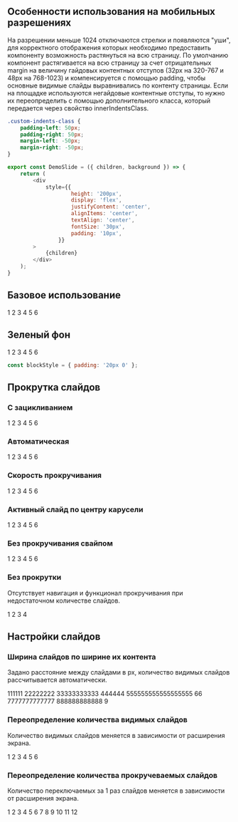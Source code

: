 
## Особенности использования на мобильных разрешениях
На разрешении меньше 1024 отключаются стрелки и появляются "уши",
для корректного отображения которых необходимо предоставить компоненту возможность растянуться на всю страницу.
По умолчанию компонент растягивается на всю страницу за счет отрицательных margin на величину гайдовых контентных отступов (32px на 320-767 и 48px на 768-1023)
и компенсируется с помощью padding, чтобы основные видимые слайды выравнивались по контенту страницы.
Если на площадке используются негайдовые контентные отступы, то нужно их переопределить с помощью дополнительного класса,
который передается через свойство innerIndentsClass.
``` css
.custom-indents-class {
    padding-left: 50px;
    padding-right: 50px;
    margin-left: -50px;
    margin-right: -50px;
}
```

```javascript collapse=Код DemoSlide
export const DemoSlide = ({ children, background }) => {
    return (
        <div
            style={{
                    height: '200px',
                    display: 'flex',
                    justifyContent: 'center',
                    alignItems: 'center',
                    textAlign: 'center',
                    fontSize: '30px',
                    padding: '10px',
                }}
        >
            {children}
        </div>
    );
}
```

## Базовое использование

<Playground style={blockStyle}>
    <ContentArea>
        <Carousel>
            <DemoSlide>1</DemoSlide>
            <DemoSlide>2</DemoSlide>
            <DemoSlide>3</DemoSlide>
            <DemoSlide>4</DemoSlide>
            <DemoSlide>5</DemoSlide>
            <DemoSlide>6</DemoSlide>
        </Carousel>
    </ContentArea>
</Playground>

## Зеленый фон

<Playground>
    <ContentArea outerBackgroundColor="green">
        <div style={blockStyle}>
            <Carousel navTheme="green">
                <DemoSlide>1</DemoSlide>
                <DemoSlide>2</DemoSlide>
                <DemoSlide>3</DemoSlide>
                <DemoSlide>4</DemoSlide>
                <DemoSlide>5</DemoSlide>
                <DemoSlide>6</DemoSlide>
            </Carousel>
        </div>
    </ContentArea>
</Playground>

```javascript collapse=Код blockStyle
const blockStyle = { padding: '20px 0' };
```

## Прокрутка слайдов

### С зацикливанием

<Playground style={blockStyle}>
    <ContentArea>
        <Carousel loop>
            <DemoSlide>1</DemoSlide>
            <DemoSlide>2</DemoSlide>
            <DemoSlide>3</DemoSlide>
            <DemoSlide>4</DemoSlide>
            <DemoSlide>5</DemoSlide>
            <DemoSlide>6</DemoSlide>
        </Carousel>
    </ContentArea>
</Playground>

### Автоматическая

<Playground style={blockStyle}>
    <ContentArea>
        <Carousel loop autoPlay>
            <DemoSlide>1</DemoSlide>
            <DemoSlide>2</DemoSlide>
            <DemoSlide>3</DemoSlide>
            <DemoSlide>4</DemoSlide>
            <DemoSlide>5</DemoSlide>
            <DemoSlide>6</DemoSlide>
        </Carousel>
    </ContentArea>
</Playground>

### Скорость прокручивания

<Playground style={blockStyle}>
    <ContentArea>
        <Carousel transitionSpeed={1000}>
            <DemoSlide>1</DemoSlide>
            <DemoSlide>2</DemoSlide>
            <DemoSlide>3</DemoSlide>
            <DemoSlide>4</DemoSlide>
            <DemoSlide>5</DemoSlide>
            <DemoSlide>6</DemoSlide>
        </Carousel>
    </ContentArea>
</Playground>

### Активный слайд по центру карусели

<Playground style={blockStyle}>
    <ContentArea>
        <Carousel loop centeredSlides>
            <DemoSlide>1</DemoSlide>
            <DemoSlide>2</DemoSlide>
            <DemoSlide>3</DemoSlide>
            <DemoSlide>4</DemoSlide>
            <DemoSlide>5</DemoSlide>
            <DemoSlide>6</DemoSlide>
        </Carousel>
    </ContentArea>
</Playground>

### Без прокручивания свайпом

<Playground style={blockStyle}>
    <ContentArea>
        <Carousel disableTouchMove>
            <DemoSlide>1</DemoSlide>
            <DemoSlide>2</DemoSlide>
            <DemoSlide>3</DemoSlide>
            <DemoSlide>4</DemoSlide>
            <DemoSlide>5</DemoSlide>
            <DemoSlide>6</DemoSlide>
        </Carousel>
    </ContentArea>
</Playground>

### Без прокрутки
Отсутствует навигация и функционал прокручивания при недостаточном количестве слайдов.

<Playground style={blockStyle}>
    <ContentArea>
        <Carousel>
            <DemoSlide>1</DemoSlide>
            <DemoSlide>2</DemoSlide>
            <DemoSlide>3</DemoSlide>
            <DemoSlide>4</DemoSlide>
        </Carousel>
    </ContentArea>
</Playground>

## Настройки слайдов

### Ширина слайдов по ширине их контента
Задано расстояние между слайдами в px, количество видимых слайдов рассчитывается автоматически. 

<Playground style={blockStyle}>
    <ContentArea>
        <Carousel slidesSettings={{
            0: { slidesPerView: 'auto', spaceBetween: 16 },
            768: { slidesPerView: 'auto', spaceBetween: 20 },
        }}>
            <DemoSlide>111111</DemoSlide>
            <DemoSlide>22222222</DemoSlide>
            <DemoSlide>33333333333</DemoSlide>
            <DemoSlide>444444</DemoSlide>
            <DemoSlide>555555555555555555</DemoSlide>
            <DemoSlide>66</DemoSlide>
            <DemoSlide>7777777777777</DemoSlide>
            <DemoSlide>888888888888</DemoSlide>
            <DemoSlide>9</DemoSlide>
        </Carousel>
    </ContentArea>
</Playground>

### Переопределение количества видимых слайдов
Количество видимых слайдов меняется в зависимости от расширения экрана.

<Playground style={blockStyle}>
    <ContentArea>
        <Carousel slidesSettings={{
            0: { slidesPerView: 1, spaceBetween: 16 },
            768: { slidesPerView: 2, spaceBetween: 20 },
            1280: { slidesPerView: 5, spaceBetween: 20 }
        }}>
            <DemoSlide>1</DemoSlide>
            <DemoSlide>2</DemoSlide>
            <DemoSlide>3</DemoSlide>
            <DemoSlide>4</DemoSlide>
            <DemoSlide>5</DemoSlide>
            <DemoSlide>6</DemoSlide>
        </Carousel>
    </ContentArea>
</Playground>

### Переопределение количества прокручеваемых слайдов
Количество переключаемых за 1 раз слайдов меняется в зависимости от расширения экрана.

<Playground style={blockStyle}>
    <ContentArea>
        <Carousel slidesSettings={{
            0: { slidesPerView: 1, spaceBetween: 16 },
            768: { slidesPerView: 2, slidesPerGroup: 2, spaceBetween: 20 },
            1280: { slidesPerView: 3, slidesPerGroup: 3, spaceBetween: 20 }
        }}>
            <DemoSlide>1</DemoSlide>
            <DemoSlide>2</DemoSlide>
            <DemoSlide>3</DemoSlide>
            <DemoSlide>4</DemoSlide>
            <DemoSlide>5</DemoSlide>
            <DemoSlide>6</DemoSlide>
            <DemoSlide>7</DemoSlide>
            <DemoSlide>8</DemoSlide>
            <DemoSlide>9</DemoSlide>
            <DemoSlide>10</DemoSlide>
            <DemoSlide>11</DemoSlide>
            <DemoSlide>12</DemoSlide>
        </Carousel>
    </ContentArea>
</Playground>
